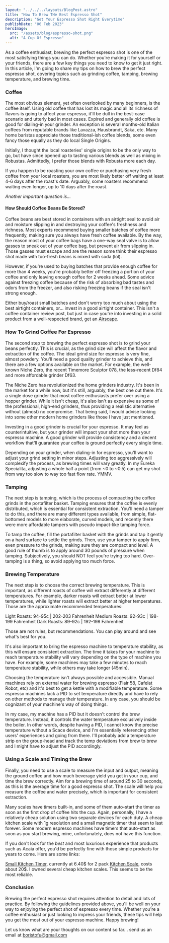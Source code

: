 ```yaml
---
layout: "../../../layouts/BlogPost.astro"
title: "How To Brew THe Best Espresso Shot"
description: "Get Your Espresso Shot Right Everytime"
publishDate: "06 Feb 2023"
heroImage:
  src: "/assets/blog/espresso-shot.png"
  alt: "A Cup Of Espresso"
---
```


As a coffee enthusiast, brewing the perfect espresso shot is one of the most satisfying things you can do. Whether you're making it for yourself or your friends, there are a few key things you need to know to get it just right. In this article, I'm going to share my tips on how to brew the perfect espresso shot, covering topics such as grinding coffee, tamping, brewing temperature, and brewing time.

### Coffee
The most obvious element, yet often overlooked by many beginners, is the coffee itself. Using old coffee that has lost its magic and all its richness of flavors is going to affect your espresso, it'll be dull in the best-case scenario and utterly bad in most cases. Expired and generally old coffee is good for dialing-in your grinder. An exception is several months-old Italian coffees from reputable brands like Lavazza, Hausbrandt, Saka, etc. Many home baristas appreciate those traditional-ish coffee blends, some even fancy those equally as they do local Single Origins.

Initially, I thought the local roasteries' single origins to be the only way to go, but have since opened up to tasting various blends as well as mixing in Robustas. Admittedly, I prefer those blends with Robusta more each day.

If you happen to be roasting your own coffee or purchasing very fresh coffee from your local roasters, you are most likely better off waiting at least 4-6 days after the roast's date. Arguably, some roasters recommend waiting even longer, up to 10 days after the roast.

*Another important question is...*
#### How Should Coffee Beans Be Stored?
Coffee beans are best stored in containers with an airtight seal to avoid air and moisture slipping in and destroying your coffee's freshness and richness. Most experts recommend buying smaller batches of coffee more frequently, making sure you always have fresh coffee available. By the way, the reason most of your coffee bags have a one-way seal valve is to allow gasses to sneak out of your coffee bag, but prevent air from slipping in. Those gasses must escape and are the reason some think their espresso shot made with too-fresh beans is mixed with soda (lol).

However, if you're used to buying batches that provide enough coffee for more than 4 weeks, you're probably better off freezing a portion of your coffee and only leaving enough coffee for 2 weeks ahead. Some advice against freezing coffee because of the risk of absorbing bad tastes and odors from the freezer, and also risking freezing beans if the seal isn't strong enough.

Either buy/roast small batches and don't worry too much about using the best airtight containers, or... invest in a good airtight container. This isn't a coffee container review post, but just in case you're into investing in a solid product from a well-respected brand, get an [Airscape](https://amzn.to/3I1wSol).

### How To Grind Coffee For Espresso

The second step to brewing the perfect espresso shot is to grind your beans perfectly. This is crucial, as the grind size will affect the flavor and extraction of the coffee. The ideal grind size for espresso is very fine, almost powdery. You'll need a good quality grinder to achieve this, and there are a few options available on the market. For example, the well-known Niche Zero, the recent Timemore Sculptor 078, the less-recent Df84 and more affordable grinder Df63.

The Niche Zero has revolutionized the home grinders industry. It's been in the market for a while now, but it's still, arguably, the best one out there. It's a single dose grinder that most coffee enthusiasts prefer over using a hopper grinder. While it isn't cheap, it's also isn't as expensive as some of the professional, high-end grinders, thus providing a realistic alternative without (almost) no compromise. That being said, I would advise looking into some other modern home grinders like those I have just mentioned.

Investing in a good grinder is crucial for your espresso. It may feel as counterintuitive, but your grinder will impact your shot more than your espresso machine. A good grinder will provide consistency and a decent workflow that'll guarantee your coffee is ground perfectly every single time.

Depending on your grinder, when dialing-in for espresso, you'll want to adjust your grind setting in minor steps. Adjusting too aggressively will complexify the process, as brewing times will vary greatly. In my Eureka Specialita, adjusting a whole half a point (from ~0 to ~0.5) can get my shot from way too slow to way too fast flow rate. YMMV.

### Tamping

The next step is tamping, which is the process of compacting the coffee grinds in the portafilter basket. Tamping ensures that the coffee is evenly distributed, which is essential for consistent extraction. You'll need a tamper to do this, and there are many different types available, from simple, flat-bottomed models to more elaborate, curved models, and recently there were more affordable tampers with pseudo impact-like tamping force.

To tamp the coffee, fill the portafilter basket with the grinds and tap it gently on a hard surface to settle the grinds. Then, use your tamper to apply firm, even pressure to the grinds, making sure they are compact and level. A good rule of thumb is to apply around 30 pounds of pressure when tamping. Subjectively, you should NOT feel you're trying too hard. Over-tamping is a thing, so avoid applying too much force.

### Brewing Temperature


The next step is to choose the correct brewing temperature. This is important, as different roasts of coffee will extract differently at different temperatures. For example, darker roasts will extract better at lower temperatures, while lighter roasts will extract better at higher temperatures. Those are the approximate recommended temperatures:

Light Roasts: 94-95c | 202-203 Fahrenheit
Medium Roasts: 92-93c | 198-199 Fahrenheit
Dark Roasts: 89-92c | 192-198 Fahrenheit

Those are not rules, but recommendations. You can play around and see what's best for you.

It's also important to bring the espresso machine to temperature stability, as this will ensure consistent extraction. The time it takes for your machine to reach temperature stability will vary depending on the type of machine you have. For example, some machines may take a few minutes to reach temperature stability, while others may take longer (45min).

Choosing the temperature isn't always possible and accessible. Manual machines rely on external water for brewing espresso (Flair 58, Cafelat Robot, etc) and it's best to get a kettle with a modifiable temperature. Some espresso machines lack a PID to set temperature directly and have to rely on other methods to manage their temperature. In any case, you should be cognizant of your machine's way of doing things.

In my case, my machine has a PID but it doesn't control the brew temperature. Instead, it controls the water temperature exclusively inside the boiler. In other words, despite having a PID, I cannot know the precise temperature without a Scace device, and I'm essentially referencing other users' experiences and going from there. I'll probably add a temperature strip on the group-head and track the temp deviations from brew to brew and I might have to adjust the PID accordingly.

### Using a Scale and Timing the Brew

Finally, you need to use a scale to measure the input and output, meaning the ground coffee and how much beverage yield you get in your cup, and time the brew correctly. Aim for a brewing time of around 25 to 30 seconds, as this is the average time for a good espresso shot. The scale will help you measure the coffee and water precisely, which is important for consistent extraction.

Many scales have timers built-in, and some of them auto-start the timer as soon as the first drop of coffee hits the cup. Again, personally, I have a relatively cheap solution using two separate devices for each duty. A cheap kitchen scale with 1g resolution and a small magnetic timer that seem to last forever. Some modern espresso machines have timers that auto-start as soon as you start brewing, mine, unfortunately, does not have this function.

If you don't look for the *best* and most luxurious experience that products such as Acaia offer, you'd be perfectly fine with those simple products for years to come. Here are some links:

[Small Kitchen Timer](https://amzn.to/3HCj9Tw), currently at 6.40$ for 2 pack
[Kitchen Scale](https://amzn.to/3XdXs1K), costs about 20$. I owned several cheap kitchen scales. This seems to be the most reliable.

### Conclusion
Brewing the perfect espresso shot requires attention to detail and lots of practice. By following the guidelines provided above, you'll be well on your way to enjoying the perfect shot of espresso every time. Whether you're a coffee enthusiast or just looking to impress your friends, these tips will help you get the most out of your espresso machine. Happy brewing!

Let us know what are your thoughts on our content so far... send us an email at boristofu@gmail.com
